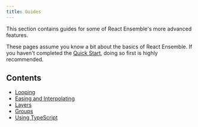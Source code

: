 ```yaml
---
title: Guides
---
```


This section contains guides for some of React Ensemble's more advanced features.

These pages assume you know a bit about the basics of React Ensemble.
If you haven't completed the [Quick Start](/docs/quick-start), doing so first is highly recommended.

## Contents

- [Looping](/docs/guides/looping)
- [Easing and Interpolating](/docs/guides/easing-and-interpolating)
- [Layers](/docs/guides/layers)
- [Groups](/docs/guides/groups)
- [Using TypeScript](/docs/guides/using-typescript)
